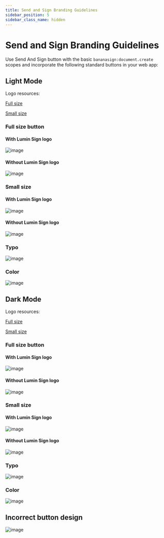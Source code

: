 ```yaml
---
title: Send and Sign Branding Guidelines
sidebar_position: 5
sidebar_class_name: hidden
---
```


# Send and Sign Branding Guidelines

Use Send And Sign button with the basic ```bananasign:document.create``` scopes and incorporate the following standard buttons in your web app:


## Light Mode

Logo resources:

[Full size](img/guidelines/light/logo.svg "download")

[Small size](img/guidelines/light/logo_small.svg "download")

### Full size button

#### With Lumin Sign logo
![image](img/guidelines/light/fullsize/design.png)

#### Without Lumin Sign logo
![image](img/guidelines/light/fullsize/design_without_logo.png)

### Small size

#### With Lumin Sign logo
![image](img/guidelines/light/smallsize/design.png)

#### Without Lumin Sign logo
![image](img/guidelines/light/smallsize/design_without_logo.png)

### Typo

![image](img/guidelines/light/typo.png)

### Color

![image](img/guidelines/light/color.png)

## Dark Mode

Logo resources:

[Full size](img/guidelines/dark/logo.svg "download")

[Small size](img/guidelines/dark/logo_small.svg "download")

### Full size button

#### With Lumin Sign logo
![image](img/guidelines/dark/fullsize/design.png)

#### Without Lumin Sign logo
![image](img/guidelines/dark/fullsize/design_without_logo.png)

### Small size

#### With Lumin Sign logo
![image](img/guidelines/dark/smallsize/design.png)

#### Without Lumin Sign logo
![image](img/guidelines/dark/smallsize/design_without_logo.png)

### Typo

![image](img/guidelines/dark/typo.png)

### Color

![image](img/guidelines/dark/color.png)

## Incorrect button design

![image](img/guidelines/incorrect.png)